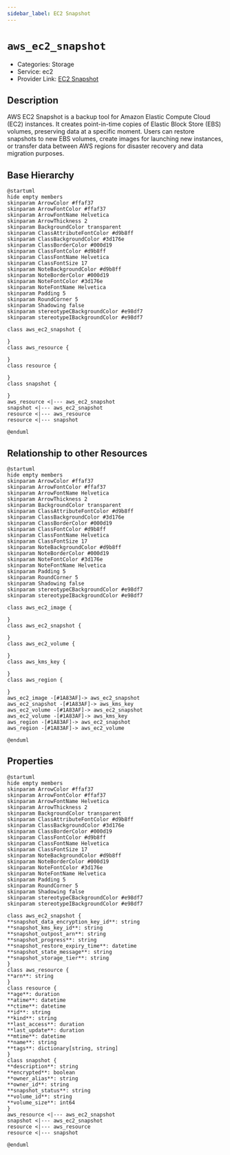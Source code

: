 ```yaml
---
sidebar_label: EC2 Snapshot
---
```


# `aws_ec2_snapshot`

- Categories: Storage
- Service: ec2
- Provider Link: [EC2 Snapshot](https://docs.aws.amazon.com/AWSEC2/latest/UserGuide/EBSSnapshots.html)

## Description

AWS EC2 Snapshot is a backup tool for Amazon Elastic Compute Cloud (EC2) instances. It creates point-in-time copies of Elastic Block Store (EBS) volumes, preserving data at a specific moment. Users can restore snapshots to new EBS volumes, create images for launching new instances, or transfer data between AWS regions for disaster recovery and data migration purposes.

## Base Hierarchy

<ZoomPanPinch>

```kroki imgType="plantuml" imgAlt="Hierarchy of EC2 Snapshot"
@startuml
hide empty members
skinparam ArrowColor #ffaf37
skinparam ArrowFontColor #ffaf37
skinparam ArrowFontName Helvetica
skinparam ArrowThickness 2
skinparam BackgroundColor transparent
skinparam ClassAttributeFontColor #d9b8ff
skinparam ClassBackgroundColor #3d176e
skinparam ClassBorderColor #000d19
skinparam ClassFontColor #d9b8ff
skinparam ClassFontName Helvetica
skinparam ClassFontSize 17
skinparam NoteBackgroundColor #d9b8ff
skinparam NoteBorderColor #000d19
skinparam NoteFontColor #3d176e
skinparam NoteFontName Helvetica
skinparam Padding 5
skinparam RoundCorner 5
skinparam Shadowing false
skinparam stereotypeCBackgroundColor #e98df7
skinparam stereotypeIBackgroundColor #e98df7

class aws_ec2_snapshot {

}
class aws_resource {

}
class resource {

}
class snapshot {

}
aws_resource <|--- aws_ec2_snapshot
snapshot <|--- aws_ec2_snapshot
resource <|--- aws_resource
resource <|--- snapshot

@enduml
```

</ZoomPanPinch>

## Relationship to other Resources

<ZoomPanPinch>

```kroki imgType="plantuml" imgAlt="Diagram of EC2 Snapshot resource relationships"
@startuml
hide empty members
skinparam ArrowColor #ffaf37
skinparam ArrowFontColor #ffaf37
skinparam ArrowFontName Helvetica
skinparam ArrowThickness 2
skinparam BackgroundColor transparent
skinparam ClassAttributeFontColor #d9b8ff
skinparam ClassBackgroundColor #3d176e
skinparam ClassBorderColor #000d19
skinparam ClassFontColor #d9b8ff
skinparam ClassFontName Helvetica
skinparam ClassFontSize 17
skinparam NoteBackgroundColor #d9b8ff
skinparam NoteBorderColor #000d19
skinparam NoteFontColor #3d176e
skinparam NoteFontName Helvetica
skinparam Padding 5
skinparam RoundCorner 5
skinparam Shadowing false
skinparam stereotypeCBackgroundColor #e98df7
skinparam stereotypeIBackgroundColor #e98df7

class aws_ec2_image {

}
class aws_ec2_snapshot {

}
class aws_ec2_volume {

}
class aws_kms_key {

}
class aws_region {

}
aws_ec2_image -[#1A83AF]-> aws_ec2_snapshot
aws_ec2_snapshot -[#1A83AF]-> aws_kms_key
aws_ec2_volume -[#1A83AF]-> aws_ec2_snapshot
aws_ec2_volume -[#1A83AF]-> aws_kms_key
aws_region -[#1A83AF]-> aws_ec2_snapshot
aws_region -[#1A83AF]-> aws_ec2_volume

@enduml
```

</ZoomPanPinch>

## Properties

<ZoomPanPinch>

```kroki imgType="plantuml" imgAlt="Diagram of EC2 Snapshot data model"
@startuml
hide empty members
skinparam ArrowColor #ffaf37
skinparam ArrowFontColor #ffaf37
skinparam ArrowFontName Helvetica
skinparam ArrowThickness 2
skinparam BackgroundColor transparent
skinparam ClassAttributeFontColor #d9b8ff
skinparam ClassBackgroundColor #3d176e
skinparam ClassBorderColor #000d19
skinparam ClassFontColor #d9b8ff
skinparam ClassFontName Helvetica
skinparam ClassFontSize 17
skinparam NoteBackgroundColor #d9b8ff
skinparam NoteBorderColor #000d19
skinparam NoteFontColor #3d176e
skinparam NoteFontName Helvetica
skinparam Padding 5
skinparam RoundCorner 5
skinparam Shadowing false
skinparam stereotypeCBackgroundColor #e98df7
skinparam stereotypeIBackgroundColor #e98df7

class aws_ec2_snapshot {
**snapshot_data_encryption_key_id**: string
**snapshot_kms_key_id**: string
**snapshot_outpost_arn**: string
**snapshot_progress**: string
**snapshot_restore_expiry_time**: datetime
**snapshot_state_message**: string
**snapshot_storage_tier**: string
}
class aws_resource {
**arn**: string
}
class resource {
**age**: duration
**atime**: datetime
**ctime**: datetime
**id**: string
**kind**: string
**last_access**: duration
**last_update**: duration
**mtime**: datetime
**name**: string
**tags**: dictionary[string, string]
}
class snapshot {
**description**: string
**encrypted**: boolean
**owner_alias**: string
**owner_id**: string
**snapshot_status**: string
**volume_id**: string
**volume_size**: int64
}
aws_resource <|--- aws_ec2_snapshot
snapshot <|--- aws_ec2_snapshot
resource <|--- aws_resource
resource <|--- snapshot

@enduml
```

</ZoomPanPinch>
